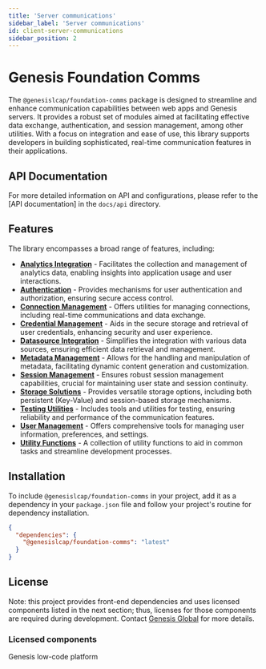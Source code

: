```yaml
---
title: 'Server communications'
sidebar_label: 'Server communications'
id: client-server-communications
sidebar_position: 2
---
```


# Genesis Foundation Comms

The `@genesislcap/foundation-comms` package is designed to streamline and enhance communication capabilities between web apps and Genesis servers. It provides a robust set of modules aimed at facilitating effective data exchange, authentication, and session management, among other utilities. With a focus on integration and ease of use, this library supports developers in building sophisticated, real-time communication features in their applications.

## API Documentation

For more detailed information on API and configurations, please refer to the [API documentation] in the `docs/api` directory.

## **Features**

The library encompasses a broad range of features, including:

- **[Analytics Integration](./01_analytics.mdx)** - Facilitates the collection and management of analytics data, enabling insights into application usage and user interactions.
- **[Authentication](./02_authentication.mdx)** - Provides mechanisms for user authentication and authorization, ensuring secure access control.
- **[Connection Management](./03_connect.mdx)** - Offers utilities for managing connections, including real-time communications and data exchange.
- **[Credential Management](./04_credential-manager.mdx)** - Aids in the secure storage and retrieval of user credentials, enhancing security and user experience.
- **[Datasource Integration](./05_datasource.mdx)** - Simplifies the integration with various data sources, ensuring efficient data retrieval and management.
- **[Metadata Management](./06_metadata.mdx)** - Allows for the handling and manipulation of metadata, facilitating dynamic content generation and customization.
- **[Session Management](./07_session.mdx)** - Ensures robust session management capabilities, crucial for maintaining user state and session continuity.
- **[Storage Solutions](./08_storage.mdx)** - Provides versatile storage options, including both persistent (Key-Value) and session-based storage mechanisms.
- **[Testing Utilities](./09_testing.mdx)** - Includes tools and utilities for testing, ensuring reliability and performance of the communication features.
- **[User Management](./10_user.mdx)** - Offers comprehensive tools for managing user information, preferences, and settings.
- **[Utility Functions](./11_utils.mdx)** - A collection of utility functions to aid in common tasks and streamline development processes.

## Installation

To include `@genesislcap/foundation-comms` in your project, add it as a dependency in your `package.json` file and follow your project's routine for dependency installation.

```json
{
  "dependencies": {
    "@genesislcap/foundation-comms": "latest"
  }
}
```

## License

Note: this project provides front-end dependencies and uses licensed components listed in the next section; thus, licenses for those components are required during development. Contact [Genesis Global](https://genesis.global/contact-us/) for more details.

### Licensed components

Genesis low-code platform
